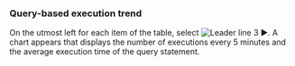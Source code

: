 ### Query-based execution trend

On the utmost left for each item of the table, select ![Leader line 3](/img/number-03.png) ►. A chart appears that displays the number of executions every 5 minutes and the average execution time of the query statement.
